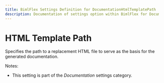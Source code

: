 ---
title: BimlFlex Settings Definition for DocumentationHtmlTemplatePath
description: Documentation of settings option within BimlFlex for DocumentationHtmlTemplatePath
---
<head>
  <meta name="varigenceProduct" content="BimlFlex"></meta>
  <meta name="varigenceArticleType" content="Reference"></meta>
</head>


# HTML Template Path

Specifies the path to a replacement HTML file to serve as the basis for the generated documentation.

Notes:

* This setting is part of the *Documentation* settings category.

